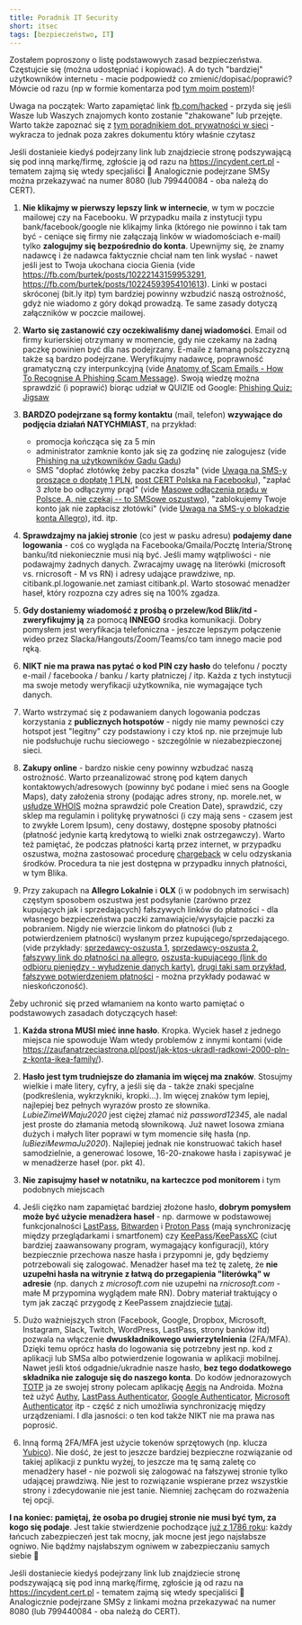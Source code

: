 ```yaml
---
title: Poradnik IT Security
short: itsec
tags: [bezpieczeństwo, IT]
---
```


Zostałem poproszony o listę podstawowych zasad bezpieczeństwa. Częstujcie się (można udostępniać i kopiować). A do tych "bardziej" użytkowników internetu - macie podpowiedź co zmienić/dopisać/poprawić? Mówcie od razu (np w formie komentarza pod [tym moim postem](https://fb.com/burtek/posts/10223908990897961))!

<Idea>Uwaga na początek: Warto zapamiętać link [fb.com/hacked](https://fb.com/hacked) - przyda się jeśli Wasze lub Waszych znajomych konto zostanie "zhakowane" lub przejęte. Warto także zapoznać się z [tym poradnikiem dot. prywatności w sieci](https://sekurak.pl/cenisz-prywatnosc-w-sieci-oto-160-stronicowy-bezplatny-poradnik/) - wykracza to jednak poza zakres dokumentu który właśnie czytasz</Idea>

<Idea>Jeśli dostanieie kiedyś podejrzany link lub znajdziecie stronę podszywającą się pod inną markę/firmę, zgłoście ją od razu na https://incydent.cert.pl - tematem zajmą się wtedy specjaliści 🙂 Analogicznie podejrzane SMSy można przekazywać na numer 8080 (lub 799440084 - oba należą do CERT).</Idea>

1. **Nie klikajmy w pierwszy lepszy link w internecie**, w tym w poczcie mailowej czy na Facebooku. W przypadku maila z instytucji typu bank/facebook/google nie klikajmy linka (którego nie powinno i tak tam być - ceniące się firmy nie załączają linków w wiadomościach e-mail) tylko **zalogujmy się bezpośrednio do konta**. Upewnijmy się, że znamy nadawcę i że nadawca faktycznie chciał nam ten link wysłać - nawet jeśli jest to Twoja ukochana ciocia Gienia (vide https://fb.com/burtek/posts/10222143159953291, https://fb.com/burtek/posts/10224593954101613). Linki w postaci skróconej (bit.ly itp) tym bardziej powinny wzbudzić naszą ostrożność, gdyż nie wiadomo z góry dokąd prowadzą. Te same zasady dotyczą załączników w poczcie mailowej.

1. **Warto się zastanowić czy oczekiwaliśmy danej wiadomości**. Email od firmy kurierskiej otrzymany w momencie, gdy nie czekamy na żadną paczkę powinien być dla nas podejrzany. E-maile z łamaną polszczyzną także są bardzo podejrzane. Weryfikujmy nadawcę, poprawność gramatyczną czy interpunkcyjną (vide [Anatomy of Scam Emails - How To Recognise A Phishing Scam Message](https://youtu.be/3gpOM9c6mmA)). Swoją wiedzę można sprawdzić (i poprawić) biorąc udział w QUIZIE od Google: [Phishing Quiz: Jigsaw](https://phishingquiz.withgoogle.com/)

1. **BARDZO podejrzane są formy kontaktu** (mail, telefon) **wzywające do podjęcia działań NATYCHMIAST**, na przykład:
    - promocja kończąca się za 5 min
    - administrator zamknie konto jak się za godzinę nie zalogujesz (vide [Phishing na użytkowników Gadu Gadu](https://niebezpiecznik.pl/post/phishing-na-uzytkownikow-gadu-gadu/))
    - SMS "dopłać złotówkę żeby paczka doszła" (vide [Uwaga na SMS-y proszące o dopłatę 1 PLN](https://niebezpiecznik.pl/post/uwaga-na-sms-y-proszace-o-doplate-1-pln/), [post CERT Polska na Facebooku](https://www.facebook.com/CERT.Polska/posts/3607946939225670)), "zapłać 3 złote bo odłączymy prąd" (vide [Masowe odłączenia prądu w Polsce. A, nie czekaj -- to SMSowe oszustwo](https://sekurak.pl/masowe-odlaczenia-pradu-w-polsce-a-nie-czekaj-to-smsowe-oszustwo/)), "zablokujemy Twoje konto jak nie zapłacisz złotówki" (vide [Uwaga na SMS-y o blokadzie konta Allegro](https://niebezpiecznik.pl/post/uwaga-na-sms-y-o-blokadzie-konta-allegro/)), itd. itp.

1. **Sprawdzajmy na jakiej stronie** (co jest w pasku adresu) **podajemy dane logowania** - coś co wygląda na Facebooka/Gmaila/Pocztę Interia/Stronę banku/itd niekoniecznie musi nią być. Jeśli mamy wątpliwości - nie podawajmy żadnych danych. Zwracajmy uwagę na literówki (microsoft vs. rnicrosoft - M vs RN) i adresy udające prawdziwe, np. citibank.pl.logowanie.net zamiast citibank.pl. Warto stosować menadżer haseł, który rozpozna czy adres się na 100% zgadza.

1. **Gdy dostaniemy wiadomość z prośbą o przelew/kod Blik/itd - zweryfikujmy ją** za pomocą **INNEGO** środka komunikacji. Dobry pomysłem jest weryfikacja telefoniczna - jeszcze lepszym połączenie wideo przez Slacka/Hangouts/Zoom/Teams/co tam innego macie pod ręką.

1. **NIKT nie ma prawa nas pytać o kod PIN czy hasło** do telefonu / poczty e-mail / facebooka / banku / karty płatniczej / itp. Każda z tych instytucji ma swoje metody weryfikacji użytkownika, nie wymagające tych danych.

1. Warto wstrzymać się z podawaniem danych logowania podczas korzystania z **publicznych hotspotów** - nigdy nie mamy pewności czy hotspot jest "legitny" czy podstawiony i czy ktoś np. nie przejmuje lub nie podsłuchuje ruchu sieciowego - szczególnie w niezabezpieczonej sieci.

1. **Zakupy online** - bardzo niskie ceny powinny wzbudzać naszą ostrożność. Warto przeanalizować stronę pod kątem danych kontaktowych/adresowych (powinny być podane i mieć sens na Google Maps), daty założenia strony (podając adres strony, np. morele.net, w [usłudze WHOIS](https://www.whois.net/) można sprawdzić pole Creation Date), sprawdzić, czy sklep ma regulamin i politykę prywatności (i czy mają sens - czasem jest to zwykłe Lorem Ipsum), ceny dostawy, dostępne sposoby płatności (płatność jedynie kartą kredytową to wielki znak ostrzegawczy). Warto też pamiętać, że podczas płatności kartą przez internet, w przypadku oszustwa, można zastosować procedurę [chargeback](https://pl.wikipedia.org/wiki/Chargeback) w celu odzyskania środków. Procedura ta nie jest dostępna w przypadku innych płatności, w tym Blika.

1. Przy zakupach na **Allegro Lokalnie** i **OLX** (i w podobnych im serwisach) częstym sposobem oszustwa jest podsyłanie (zarówno przez kupujących jak i sprzedających) fałszywych linków do płatności - dla własnego bezpieczeństwa paczki zamawiajcie/wysyłajcie paczki za pobraniem. Nigdy nie wierzcie linkom do płatności (lub z potwierdzeniem płatności) wysłanym przez kupującego/sprzedającego. (vide przykłady: [sprzedawcy-oszusta 1](https://zaufanatrzeciastrona.pl/post/uwaga-kupujacy-na-allegro-pojawil-sie-nowy-wariant-oszustwa-z-wyludzeniem-danych-karty), [sprzedawcy-oszusta 2](https://zaufanatrzeciastrona.pl/post/nie-dajcie-sie-zlapac-na-te-sprytna-sztuczke-w-czasie-zakupow/), [fałszywy link do płatności na allegro](https://zaufanatrzeciastrona.pl/post/uwaga-na-prawdziwe-linki-do-platnosci-na-prawdziwym-allegro/), [oszusta-kupującego (link do odbioru pieniędzy - wyłudzenie danych karty)](https://niebezpiecznik.pl/post/olx-scam-karta-platnicza/), [drugi taki sam przykład](https://niebezpiecznik.pl/post/uwaga-na-nowy-sposob-ataku-na-sprzedajacych-na-allegro/), [fałszywe potwierdzeniem płatności](https://niebezpiecznik.pl/post/sprzedajesz-na-allegro-uwazaj-na-ten-przekret/) - można przykłady podawać w nieskończoność).

Żeby uchronić się przed włamaniem na konto warto pamiętać o podstawowych zasadach dotyczących haseł:

1. **Każda strona MUSI mieć inne hasło**. Kropka. Wyciek haseł z jednego miejsca nie spowoduje Wam wtedy problemów z innymi kontami (vide https://zaufanatrzeciastrona.pl/post/jak-ktos-ukradl-radkowi-2000-pln-z-konta-ikea-family/).

1. **Hasło jest tym trudniejsze do złamania im więcej ma znaków**. Stosujmy wielkie i małe litery, cyfry, a jeśli się da - także znaki specjalne (podkreślenia, wykrzykniki, kropki...). Im więcej znaków tym lepiej, najlepiej bez pełnych wyrazów prosto ze słownika. *LubieZimeWMaju2020* jest ciężej złamać niż *password12345*, ale nadal jest proste do złamania metodą słownikową. Już nawet losowa zmiana dużych i małych liter poprawi w tym momencie siłę hasła (np. *luBieziMewmaJu2020*). Najlepiej jednak nie konstruować takich haseł samodzielnie, a generować losowe, 16-20-znakowe hasła i zapisywać je w menadżerze haseł (por. pkt 4).

1. **Nie zapisujmy haseł w notatniku, na karteczce pod monitorem** i tym podobnych miejscach

1. Jeśli ciężko nam zapamiętać bardziej złożone hasło, **dobrym pomysłem może być użycie menadżera haseł** - np. darmowe w podstawowej funkcjonalności [LastPass](https://www.lastpass.com/), [Bitwarden](https://bitwarden.com/) i [Proton Pass](https://proton.me/pass) (mają synchronizację między przeglądarkami i smartfonem) czy [KeePass](https://keepass.info/)/[KeePassXC](https://keepassxc.org/) (ciut bardziej zaawansowany program, wymagający konfiguracji), który bezpiecznie przechowa nasze hasła i przypomni je, gdy będziemy potrzebowali się zalogować. Menadżer haseł ma też tę zaletę, że **nie uzupełni hasła na witrynie z łatwą do przegapienia "literówką" w adresie** (np. danych z *microsoft.com* nie uzupełni na *rnicrosoft.com* - małe M przypomina wyglądem małe RN). Dobry materiał traktujący o tym jak zacząć przygodę z KeePassem znajdziecie [tutaj](https://informatykzakladowy.pl/kurs-obslugi-menedzera-hasel/).

1. Dużo ważniejszych stron (Facebook, Google, Dropbox, Microsoft, Instagram, Slack, Twitch, WordPress, LastPass, strony banków itd) pozwala na włączenie **dwuskładnikowego uwierzytelnienia** (2FA/MFA). Dzięki temu oprócz hasła do logowania się potrzebny jest np. kod z aplikacji lub SMSa albo potwierdzenie logowania w aplikacji mobilnej. Nawet jeśli ktoś odgadnie/ukradnie nasze hasło, **bez tego dodatkowego składnika nie zaloguje się do naszego konta**. Do kodów jednorazowych [TOTP](https://en.wikipedia.org/wiki/Time-based_one-time_password) ja ze swojej strony polecam aplikację [Aegis](https://getaegis.app/) na Androida. Można też użyć [Authy](https://authy.com/download), [LastPass Authenticator](https://lastpass.com/auth/), [Google Authenticator](https://play.google.com/store/apps/details?id=com.google.android.apps.authenticator2&hl=pl&gl=US), [Microsoft Authenticator](https://www.microsoft.com/pl-pl/security/mobile-authenticator-app) itp - część z nich umożliwia synchronizację między urządzeniami. I dla jasności: o ten kod także NIKT nie ma prawa nas poprosić.

1. Inną formą 2FA/MFA jest użycie tokenów sprzętowych (np. klucza [Yubico](https://www.yubico.com/)). Nie dość, że jest to jeszcze bardziej bezpieczne rozwiązanie od takiej aplikacji z punktu wyżej, to jeszcze ma tę samą zaletę co menadżery haseł - nie pozwoli się zalogować na fałszywej stronie tylko udającej prawdziwą. Nie jest to rozwiązanie wspierane przez wszystkie strony i zdecydowanie nie jest tanie. Niemniej zachęcam do rozważenia tej opcji.

**I na koniec: pamiętaj, że osoba po drugiej stronie nie musi być tym, za kogo się podaje**. Jest takie stwierdzenie pochodzące [już z 1786 roku](https://en.wiktionary.org/wiki/a_chain_is_only_as_strong_as_its_weakest_link): każdy łańcuch zabezpieczeń jest tak mocny, jak mocne jest jego najsłabsze ogniwo. Nie bądźmy najsłabszym ogniwem w zabezpieczaniu samych siebie 🙂

<Idea>Jeśli dostaniecie kiedyś podejrzany link lub znajdziecie stronę podszywającą się pod inną markę/firmę, zgłoście ją od razu na https://incydent.cert.pl - tematem zajmą się wtedy specjaliści 🙂 Analogicznie podejrzane SMSy z linkami można przekazywać na numer 8080 (lub 799440084 - oba należą do CERT).</Idea>
